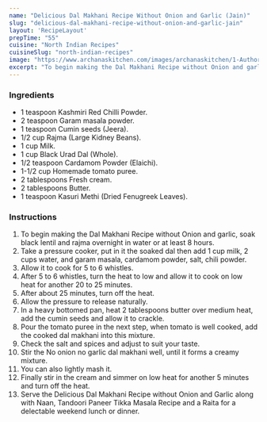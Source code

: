 ---
name: "Delicious Dal Makhani Recipe Without Onion and Garlic (Jain)"
slug: "delicious-dal-makhani-recipe-without-onion-and-garlic-jain"
layout: 'RecipeLayout'
prepTime: "55"
cuisine: "North Indian Recipes"
cuisineSlug: "north-indian-recipes"
image: "https://www.archanaskitchen.com/images/archanaskitchen/1-Author/Riya/Delicious_Dal_Makhani_Recipe_without_Onion_and_garlic_-1.jpg"
excerpt: "To begin making the Dal Makhani Recipe without Onion and garlic, soak black lentil and rajma overnight in water or at least 8 hours"
---

### Ingredients

- 1 teaspoon Kashmiri Red Chilli Powder.
- 2 teaspoon Garam masala powder.
- 1 teaspoon Cumin seeds (Jeera).
- 1/2 cup Rajma (Large Kidney Beans).
- 1 cup Milk.
- 1 cup Black Urad Dal (Whole).
- 1/2 teaspoon Cardamom Powder (Elaichi).
- 1-1/2 cup Homemade tomato puree.
- 2 tablespoons Fresh cream.
- 2 tablespoons Butter.
- 1 teaspoon Kasuri Methi (Dried Fenugreek Leaves).

### Instructions

1. To begin making the Dal Makhani Recipe without Onion and garlic, soak black lentil and rajma overnight in water or at least 8 hours.
1. Take a pressure cooker, put in it the soaked dal then add 1 cup milk, 2 cups water, and garam masala, cardamom powder, salt, chili powder.
1. Allow it to cook for 5 to 6 whistles.
1. After 5 to 6 whistles, turn the heat to low and allow it to cook on low heat for another 20 to 25 minutes.
1. After about 25 minutes, turn off the heat.
1. Allow the pressure to release naturally.
1. In a heavy bottomed pan, heat 2 tablespoons butter over medium heat, add the cumin seeds and allow it to crackle.
1. Pour the tomato puree in the next step, when tomato is well cooked, add the cooked dal makhani into this mixture.
1. Check the salt and spices and adjust to suit your taste.
1. Stir the No onion no garlic dal makhani well, until it forms a creamy mixture.
1. You can also lightly mash it.
1. Finally stir in the cream and simmer on low heat for another 5 minutes and turn off the heat.
1. Serve the Delicious Dal Makhani Recipe without Onion and Garlic along with Naan, Tandoori Paneer Tikka Masala Recipe and a Raita for a delectable weekend lunch or dinner.
